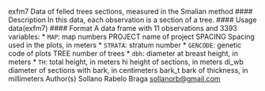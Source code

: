 exfm7 Data of felled trees sections, measured in the Smalian method
#### Description
In this data, each observation is a section of a tree.
#### Usage
data(exfm7)
#### Format
A data frame with 11 observations and 3393 variables:
* `` MAP ``: map numbers
PROJECT name of project
SPACING Spacing used in the plots, in meters
* ``STRATA``: stratum number
* ``GENCODE``: genetic code of plots
TREE number of trees
* ``dbh``: diameter at breast height, in meters
* ``TH``:  total height, in meters
hi height of sections, in meters
di_wb diameter of sections with bark, in centimeters
bark_t bark of thickness, in millimeters
Author(s)
Sollano Rabelo Braga <sollanorb@gmail.com>



